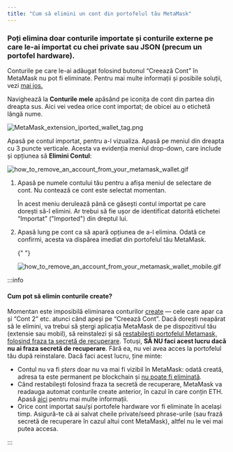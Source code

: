 ```yaml
---
title: "Cum să elimini un cont din portofelul tău MetaMask"
---
```



### **Poți elimina doar conturile importate și conturile externe pe care le-ai importat cu chei private sau JSON (precum un portofel hardware).**

Conturile pe care le-ai adăugat folosind butonul “Creează Cont” în MetaMask nu pot fi eliminate. Pentru mai multe informații și posibile soluții, vezi [mai jos.](#cum-pot-să-elimin-conturile-create)

<Tabs>
<TabItem value="Extensie" label="Extensie">

Navighează la **Conturile mele** apăsând pe iconița de cont din partea din dreapta sus. Aici vei vedea orice cont importat; de obicei au o etichetă lângă nume.

<div class="center-container">
  <div class="img-medium">
    <img
      src={
        require("../../../../../../img/i18n/legacy/MetaMask_extension_iported_wallet_tag.png")
          .default
      }
      alt="MetaMask_extension_iported_wallet_tag.png"
    />
  </div>
</div>

Apasă pe contul importat, pentru a-l vizualiza. Apasă pe meniul din dreapta cu 3 puncte verticale. Acesta va evidenția meniul drop-down, care include și opțiunea să **Elimini Contul**:

<div class="center-container">
  <div class="img-medium">
    <img
      src={
        require("../../../../../../img/i18n/legacy/how_to_remove_an_account_from_your_metamask_wallet.gif")
          .default
      }
      alt="how_to_remove_an_account_from_your_metamask_wallet.gif"
    />
  </div>
</div>

</TabItem>
<TabItem value="Mobil" label="Mobil">

1. Apasă pe numele contului tău pentru a afișa meniul de selectare de cont. Nu contează ce cont este selectat momentan.

   În acest meniu derulează până ce găsești contul importat pe care dorești să-l elimini. Ar trebui să fie ușor de identificat datorită etichetei “Importat” ("Imported") din dreptul lui.

2. Apasă lung pe cont ca să apară opțiunea de a-l elimina. Odată ce confirmi, acesta va dispărea imediat din portofelul tău MetaMask.

   {" "}

   <div class="center-container">
     <div class="img-medium">
       <img
         src={
           require("../../../../../../img/i18n/legacy/how_to_remove_an_account_from_your_metamask_wallet_mobile.gif")
             .default
         }
         alt="how_to_remove_an_account_from_your_metamask_wallet_mobile.gif"
       />
     </div>
   </div>

</TabItem>

</Tabs>

:::info

#### Cum pot să elimin conturile create?

Momentan este imposibilă eliminarea conturilor [create](/managing-my-wallet/accounts-and-addresses/how-to-add-accounts-in-your-wallet) — cele care apar ca și “Cont 2” etc. atunci când apeși pe “Creează Cont”. Dacă dorești neapărat să le elimini, va trebui să ștergi aplicația MetaMask de pe dispozitivul tău (extensie sau mobil), să reinstalezi și să [restabilești portofelul Metamask, folosind fraza ta secretă de recuperare](/managing-my-wallet/resetting-deleting-and-restoring/how-to-restore-your-metamask-wallet-from-secret-recovery-phrase). Totuși, **SĂ NU faci acest lucru dacă nu ai fraza secretă de recuperare**. Fără ea, nu vei avea acces la portofelul tău după reinstalare. Dacă faci acest lucru, ține minte:

- Contul nu va fi _șters_ doar nu va mai fi vizibil în MetaMask: odată creată, adresa ta este permanent pe blockchain și [nu poate fi eliminată](/managing-my-wallet/resetting-deleting-and-restoring/how-can-i-delete-my-metamask-wallet).
- Când restabilești folosind fraza ta secretă de recuperare, MetaMask va readauga automat conturile create anterior, în cazul în care conțin ETH. Apasă [aici](/managing-my-wallet/resetting-deleting-and-restoring/how-to-restore-your-metamask-wallet-from-secret-recovery-phrase) pentru mai multe informații.
- Orice cont importat sau/și portofele hardware vor fi eliminate în același timp. Asigură-te că ai salvat cheile private/seed phrase-urile (sau frază secretă de recuperare în cazul altui cont MetaMask), altfel nu le vei mai putea accesa.

:::
